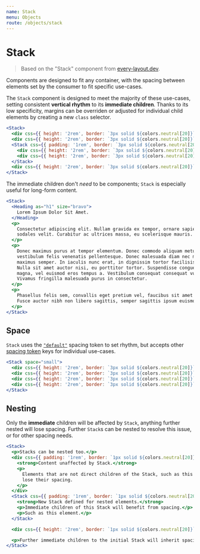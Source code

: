 ```yaml
---
name: Stack
menu: Objects
route: /objects/stack
---
```


# Stack

> Based on the "Stack" component from [every-layout.dev](https://every-layout.dev/layouts/stack/).

Components are designed to fit any container, with the spacing between elements
set by the consumer to fit specific use-cases.

The `Stack` component is designed to meet the majority of these use-cases,
setting consistent **vertical rhythm** to its **immediate children**. Thanks to
its low specificity, margins can be overriden or adjusted for individual child
elements by creating a new `class` selector.

```jsx react-live
<Stack>
  <div css={{ height: '2rem', border: `3px solid ${colors.neutral[20]}` }} />
  <div css={{ height: '2rem', border: `3px solid ${colors.neutral[20]}` }} />
  <Stack css={{ padding: '1rem', border: `3px solid ${colors.neutral[20]}` }}>
    <div css={{ height: '2rem', border: `3px solid ${colors.neutral[20]}` }} />
    <div css={{ height: '2rem', border: `3px solid ${colors.neutral[20]}` }} />
  </Stack>
  <div css={{ height: '2rem', border: `3px solid ${colors.neutral[20]}` }} />
</Stack>
```

The immediate children don't _need_ to be components; `Stack` is especially
useful for long-form content.

```jsx react-live
<Stack>
  <Heading as="h1" size="bravo">
    Lorem Ipsum Dolor Sit Amet.
  </Heading>
  <p>
    Consectetur adipiscing elit. Nullam gravida ex tempor, ornare sapien a,
    sodales velit. Curabitur ac ultrices massa, eu scelerisque mauris.
  </p>
  <p>
    Donec maximus purus at tempor elementum. Donec commodo aliquam metus, et
    vestibulum felis venenatis pellentesque. Donec malesuada diam nec magna
    maximus semper. In iaculis nunc erat, in dignissim tortor facilisis id.
    Nulla sit amet auctor nisi, eu porttitor tortor. Suspendisse congue porta
    magna, vel euismod eros tempus a. Vestibulum consequat consequat vulputate.
    Vivamus fringilla malesuada purus in consectetur.
  </p>
  <p>
    Phasellus felis sem, convallis eget pretium vel, faucibus sit amet nulla.
    Fusce auctor nibh non libero sagittis, semper sagittis ipsum euismod.
  </p>
</Stack>
```

## Space

`Stack` uses the [`"default"`](/tokens#spacing) spacing token to set rhythm, but
accepts other [spacing token](/tokens#spacing) keys for individual use-cases.

```jsx react-live
<Stack space="small">
  <div css={{ height: '2rem', border: `3px solid ${colors.neutral[20]}` }} />
  <div css={{ height: '2rem', border: `3px solid ${colors.neutral[20]}` }} />
  <div css={{ height: '2rem', border: `3px solid ${colors.neutral[20]}` }} />
  <div css={{ height: '2rem', border: `3px solid ${colors.neutral[20]}` }} />
</Stack>
```

## Nesting

Only the **immediate** children will be affected by `Stack`, anything further
nested will lose spacing. Further `Stack`s can be nested to resolve this issue,
or for other spacing needs.

```jsx react-live
<Stack>
  <p>Stacks can be nested too.</p>
  <div css={{ padding: '1rem', border: `1px solid ${colors.neutral[20]}` }}>
    <strong>Content unaffected by Stack.</strong>
    <p>
      Elements that are not direct children of the Stack, such as this one, will
      lose their spacing.
    </p>
  </div>
  <Stack css={{ padding: '1rem', border: `1px solid ${colors.neutral[20]}` }}>
    <strong>New Stack defined for nested elements.</strong>
    <p>Immediate children of this Stack will benefit from spacing.</p>
    <p>Such as this element.</p>
  </Stack>

  <div css={{ height: '2rem', border: `1px solid ${colors.neutral[20]}` }} />

  <p>Further immediate children to the initial Stack will inherit spacing.</p>
</Stack>
```
